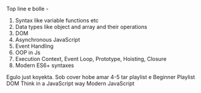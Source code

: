 Top line e bolle -

1. Syntax like variable functions etc
2. Data types like object and array and their operations
3. DOM
4. Asynchronous JavaScript
5. Event Handling
6. OOP in Js
7. Execution Context, Event Loop, Prototype, Hoisting, Closure
8. Modern ES6+ syntaxes

Egulo just koyekta. Sob cover hobe amar 4-5 tar playlist e
Beginner Playlist
DOM
Think in a JavaScript way
Modern JavaScript
